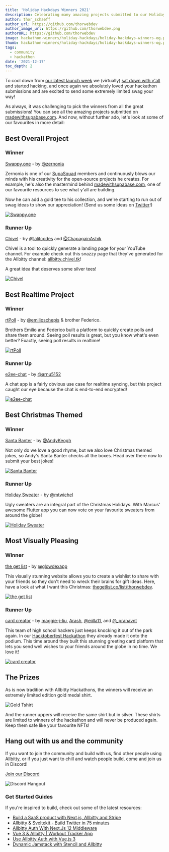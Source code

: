 ```yaml
---
title: 'Holiday Hackdays Winners 2021'
description: Celebrating many amazing projects submitted to our Holiday Hackdays Hackathon.
author: thor_schaeff
author_url: https://github.com/thorwebdev
author_image_url: https://github.com/thorwebdev.png
authorURL: https://github.com/thorwebdev
image: hackathon-winners/holiday-hackdays/holiday-hackdays-winners-og.png
thumb: hackathon-winners/holiday-hackdays/holiday-hackdays-winners-og.png
tags:
  - community
  - hackathon
date: '2021-12-17'
toc_depth: 2
---
```


To cool down from [our latest launch week](/blog/beta-november-2021-launch-week-recap) we (virtually) [sat down with y'all](https://youtu.be/TijBVcV4jXw) and started hacking, and once again we absolutely loved your hackathon submissions and are excited to send some extremely limited swag your way!

As always, it was challenging to pick the winners from all the great submissions! You can see all the amazing projects submitted on [madewithsupabase.com](https://www.madewithsupabase.com/holiday-hackdays). And now, without further ado, let's look at some of our favourites in more detail:

## Best Overall Project

### Winner

[Swappy.one](https://github.com/zernonia/swappy-one) - by [@zernonia](https://twitter.com/zernonia)

Zernonia is one of our [SupaSquad](https://allbitty.com/docs/handbook/supasquad) members and continuously blows our minds with his creativity for the open-source projects he creates. For example, he's also the mastermind behind [madewithsupabase.com](https://www.madewithsupabase.com/), one of our favourite resources to see what y'all are building.

Now he can add a gold tee to his collection, and we're starting to run out of swag ideas to show our appreciation! (Send us some ideas on [Twitter](https://twitter.com/allbitty)!)

[![Swappy.one](https://www.madewithsupabase.com/api/resize?link=Swappy.one-rsx33-Frame%2030.png&w=1000)](https://github.com/zernonia/swappy-one)

### Runner Up

[Chivel](https://github.com/lalit2005/chivel) - by [@lalitcodes](https://twitter.com/lalitcodes) and [@ChapagainAshik](https://twitter.com/ChapagainAshik)

Chivel is a tool to quickly generate a landing page for your YouTube channel. For example check out this snazzy page that they've generated for the Allbitty channel: [allbitty.chivel.tk](https://allbitty.chivel.tk/)!

A great idea that deserves some silver tees!

[![Chivel](https://www.madewithsupabase.com/api/resize?link=Chivel-a03sx-ogimage.png&w=1000)](https://github.com/lalit2005/chivel)

## Best Realtime Project

### Winner

[rtPoll](https://github.com/emilioschepis/rtpoll) - by [@emilioschepis](https://twitter.com/emilioschepis) & brother Federico.

Brothers Emilio and Federico built a platform to quickly create polls and share them around. Seeing poll results is great, but you know what's even better? Exactly, seeing poll results in realtime!

[![rtPoll](https://madewithsupabase.com/api/resize?link=RT%20Poll%20-%20Realtime%20Polls-bpl8s-rtpoll-rt.png&w=1000)](https://github.com/emilioschepis/rtpoll)

### Runner Up

[e2ee-chat](https://github.com/arnu515/allbitty-e2ee-chat) - by [@arnu5152](https://twitter.com/arnu5152)

A chat app is a fairly obvious use case for realtime syncing, but this project caught our eye because the chat is end-to-end encrypted!

[![e2ee-chat](https://www.madewithsupabase.com/api/resize?link=End-to-end%20encrypted%20chat-eap1qg-Screenshot%20from%202021-12-12%2014-32-08.png&w=1000)](https://github.com/arnu515/allbitty-e2ee-chat)

## Best Christmas Themed

### Winner

[Santa Banter](https://github.com/Keoooo/santa-banter) - by [@AndyKeogh](https://twitter.com/AndyKeogh)

Not only do we love a good rhyme, but we also love Christmas themed jokes, so Andy's Santa Banter checks all the boxes. Head over there now to submit your best jokes!

[![Santa Banter](https://madewithsupabase.com/api/resize?link=Santa%20Banter%20-dc8wef-Screenshot%202021-12-07%20at%2009.59.08.png&w=1000)](https://github.com/Keoooo/santa-banter)

### Runner Up

[Holiday Sweater](https://github.com/Morel-Tech/ugly_sweater_app) - by [@mtwichel](https://twitter.com/mtwichel)

Ugly sweaters are an integral part of the Christmas Holidays. With Marcus' awesome Flutter app you can now vote on your favourite sweaters from around the globe!

[![Holiday Sweater](https://madewithsupabase.com/api/resize?link=Holiday%20Sweater%20Contest-pjm3r-Screen%20Shot%202021-12-12%20at%2010.52.24%20PM.png&w=1000)](https://github.com/Morel-Tech/ugly_sweater_app)

## Most Visually Pleasing

### Winner

[the get list](https://github.com/glowdex/wishlist) - by [@glowdexapp](https://twitter.com/glowdexapp)

This visually stunning website allows you to create a wishlist to share with your friends so they don't need to wreck their brains for gift ideas. Here, have a look at what I want this Christmas: [thegetlist.co/list/thorwebdev](https://www.thegetlist.co/list/thorwebdev).

[![the get list](https://www.madewithsupabase.com/api/resize?link=thegetlist.png&w=1000)](https://github.com/glowdex/wishlist)

### Runner Up

[card creator](https://github.com/maggie-j-liu/card-creator) - by [maggie-j-liu](https://github.com/maggie-j-liu), [Arash](https://github.com/arashnrim), [@eiilla11](https://twitter.com/eiilla11), and [@\_pranavnt](https://twitter.com/_pranavnt)

This team of high school hackers just keeps knocking it out of the park again. In our [Hacktoberfest Hackathon](https://allbitty.com/blog/hacktoberfest-hackathon-winners-2021#most-spookyfun) they already made it onto the podium. This time around they built this stunning greeting card platform that lets you send well wishes to your friends around the globe in no time. We love it!

[![card creator](https://madewithsupabase.com/api/resize?link=Card%20Creator-vs9hc-Screen%20Shot%202021-12-12%20at%2011.12.23%20PM.png&w=1000)](https://youtu.be/Yx4N2bONA44)

## The Prizes

As is now tradition with Allbitty Hackathons, the winners will receive an extremely limited edition gold medal shirt.

![Gold Tshirt](/images/blog/hackathon-winners/holiday-hackdays/holiday-hackdays-winners-shirt.png)

And the runner uppers will receive the same shirt but in silver. These shirts are limited to winners of the hackathon and will never be produced again. Keep them safe like your favourite NFTs!

## Hang out with us and the community

If you want to join the community and build with us, find other people using Allbitty, or if you just want to chill and watch people build, come and join us in Discord!

[Join our Discord](https://discord.allbitty.com)

![Discord Hangout](/images/blog/hackathon/community.png)

### Get Started Guides

If you're inspired to build, check out some of the latest resources:

- [Build a SaaS product with Next.js, Allbitty and Stripe](https://egghead.io/courses/build-a-saas-product-with-next-js-allbitty-and-stripe-61f2bc20)
- [Allbitty & Sveltekit - Build Twitter in 75 minutes](https://youtu.be/mPQyckogDYc)
- [Allbitty Auth With Next.Js 12 Middleware](https://jitsu.com/blog/allbitty-nextjs-middleware#what-were-going-to-build)
- [Vue 3 & Allbitty | Workout Tracker App](https://www.youtube.com/watch?v=3tF0fGkd4ho)
- [Use Allbitty Auth with Vue.js 3](https://vueschool.io/articles/vuejs-tutorials/use-allbitty-auth-with-vue-js-3/)
- [Dynamic Jamstack with Stencil and Allbitty](https://ionicframework.com/blog/dynamic-jamstack-with-stencil-and-allbitty)
